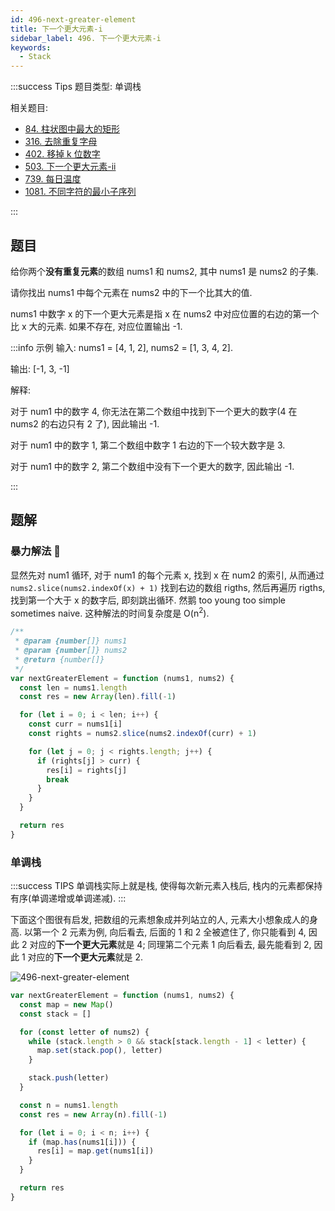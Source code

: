 ```yaml
---
id: 496-next-greater-element
title: 下一个更大元素-i
sidebar_label: 496. 下一个更大元素-i
keywords:
  - Stack
---
```


:::success Tips
题目类型: 单调栈

相关题目:

- [84. 柱状图中最大的矩形](/leetcode/hard/84-largest-rectangle-area)
- [316. 去除重复字母](/leetcode/medium/316-remove-duplicate-letters)
- [402. 移掉 k 位数字](/leetcode/medium/402-remove-kdigits)
- [503. 下一个更大元素-ii](/leetcode/medium/503-next-greater-elements)
- [739. 每日温度](/leetcode/medium/739-daily-temperatures)
- [1081. 不同字符的最小子序列](/leetcode/medium/1081-smallest-subsequence)

:::

## 题目

给你两个**没有重复元素**的数组 nums1 和 nums2, 其中 nums1 是 nums2 的子集.

请你找出 nums1 中每个元素在 nums2 中的下一个比其大的值.

nums1 中数字 x 的下一个更大元素是指 x 在 nums2 中对应位置的右边的第一个比 x 大的元素. 如果不存在, 对应位置输出 -1.

:::info 示例
输入: nums1 = [4, 1, 2], nums2 = [1, 3, 4, 2].

输出: [-1, 3, -1]

解释:

对于 num1 中的数字 4, 你无法在第二个数组中找到下一个更大的数字(4 在 nums2 的右边只有 2 了), 因此输出 -1.

对于 num1 中的数字 1, 第二个数组中数字 1 右边的下一个较大数字是 3.

对于 num1 中的数字 2, 第二个数组中没有下一个更大的数字, 因此输出 -1.

:::

## 题解

### 暴力解法 🐸

显然先对 num1 循环, 对于 num1 的每个元素 x, 找到 x 在 num2 的索引, 从而通过 `nums2.slice(nums2.indexOf(x) + 1)` 找到右边的数组 rigths, 然后再遍历 rigths, 找到第一个大于 x 的数字后, 即刻跳出循环. 然鹅 too young too simple sometimes naive. 这种解法的时间复杂度是 O(n<sup>2</sup>).

```ts
/**
 * @param {number[]} nums1
 * @param {number[]} nums2
 * @return {number[]}
 */
var nextGreaterElement = function (nums1, nums2) {
  const len = nums1.length
  const res = new Array(len).fill(-1)

  for (let i = 0; i < len; i++) {
    const curr = nums1[i]
    const rights = nums2.slice(nums2.indexOf(curr) + 1)

    for (let j = 0; j < rights.length; j++) {
      if (rights[j] > curr) {
        res[i] = rights[j]
        break
      }
    }
  }

  return res
}
```

### 单调栈

:::success TIPS
单调栈实际上就是栈, 使得每次新元素入栈后, 栈内的元素都保持有序(单调递增或单调递减).
:::

下面这个图很有启发, 把数组的元素想象成并列站立的人, 元素大小想象成人的身高. 以第一个 2 元素为例, 向后看去, 后面的 1 和 2 全被遮住了, 你只能看到 4, 因此 2 对应的**下一个更大元素**就是 4; 同理第二个元素 1 向后看去, 最先能看到 2, 因此 1 对应的**下一个更大元素**就是 2.

![496-next-greater-element](../../static/img/496-next-greater-element.jpeg)

```ts
var nextGreaterElement = function (nums1, nums2) {
  const map = new Map()
  const stack = []

  for (const letter of nums2) {
    while (stack.length > 0 && stack[stack.length - 1] < letter) {
      map.set(stack.pop(), letter)
    }

    stack.push(letter)
  }

  const n = nums1.length
  const res = new Array(n).fill(-1)

  for (let i = 0; i < n; i++) {
    if (map.has(nums1[i])) {
      res[i] = map.get(nums1[i])
    }
  }

  return res
}
```
